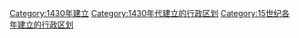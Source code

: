{{Cat topic in year| topic=建立的行政区划|year=1430}}
[[Category:1430年建立|Category:1430年建立]]
[[Category:1430年代建立的行政区划|Category:1430年代建立的行政区划]]
[[Category:15世纪各年建立的行政区划|Category:15世纪各年建立的行政区划]]
